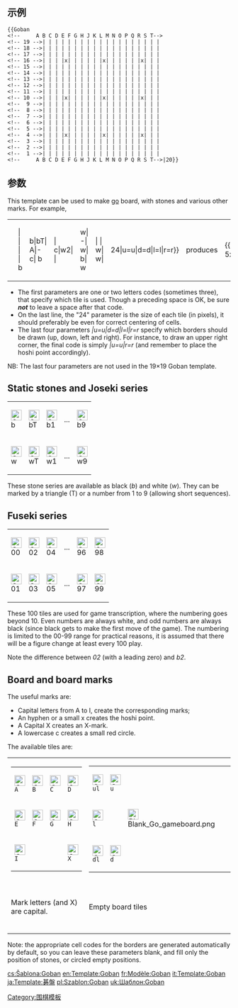{{Documentation subpage}}
<!-- PLEASE ADD CATEGORIES AND INTERWIKIS AT THE BOTTOM OF THIS PAGE -->

== 示例 ==
<pre>{{Goban
<!--     A B C D E F G H J K L M N O P Q R S T-->
<!-- 19 -->| | | | | | | | | | | | | | | | | | | 
<!-- 18 -->| | | | | | | | | | | | | | | | | | | 
<!-- 17 -->| | | | | | | | | | | | | | | | | | | 
<!-- 16 -->| | | |x| | | | | |x| | | | | |x| | | 
<!-- 15 -->| | | | | | | | | | | | | | | | | | | 
<!-- 14 -->| | | | | | | | | | | | | | | | | | | 
<!-- 13 -->| | | | | | | | | | | | | | | | | | | 
<!-- 12 -->| | | | | | | | | | | | | | | | | | | 
<!-- 11 -->| | | | | | | | | | | | | | | | | | | 
<!-- 10 -->| | | |x| | | | | |x| | | | | |x| | | 
<!--  9 -->| | | | | | | | | | | | | | | | | | | 
<!--  8 -->| | | | | | | | | | | | | | | | | | | 
<!--  7 -->| | | | | | | | | | | | | | | | | | | 
<!--  6 -->| | | | | | | | | | | | | | | | | | | 
<!--  5 -->| | | | | | | | | | | | | | | | | | | 
<!--  4 -->| | | |x| | | | | |x| | | | | |x| | | 
<!--  3 -->| | | | | | | | | | | | | | | | | | | 
<!--  2 -->| | | | | | | | | | | | | | | | | | | 
<!--  1 -->| | | | | | | | | | | | | | | | | | | 
<!--     A B C D E F G H J K L M N O P Q R S T-->|20}}
</pre>

==参数==
This template can be used to make [[Go (board game)|go]] board, with stones and various other marks. For example,
{|border="0" cellspacing="8" cellpadding="0" style="background:transparent"
|-valign="middle"
|<pre><nowiki>{{Goban 5x5
  |  |  |  |  | b
  | b|bT| A|-c| b
  |  | c|w2|  |  
  | w| -| w| b| w
  |  |  | w| w|  
|24|u=u|d=d|l=l|r=r}}</nowiki></pre>
|produces
|{{Goban 5x5
  |  |  |  |  | b
  | b|bT| A|-c| b
  |  | c|w2|  |  
  | w| -| w| b| w
  |  |  | w| w|  
|24|u=u|d=d|l=l|r=r}}
|}
* The first parameters are one or two letters codes (sometimes three), that specify which tile is used. Though a preceding space is OK, be sure '''''not''''' to leave a space after that code.
* On the last line, the "24" parameter is the size of each tile (in pixels), it should preferably be even for correct centering of cells.
* The last four parameters ''|u=u|d=d|l=l|r=r'' specify which borders should be drawn (up, down, left and right). For instance, to draw an upper right corner, the final code is simply ''|u=u|r=r'' (and remember to place the hoshi point accordingly).
NB: The last four parameters are not used in the 19×19 Goban template.

==Static stones and Joseki series ==
{|border="1" cellspacing="0" cellpadding="8" style="border:1px solid #AAAAAA;border-collapse:collapse;text-align:center"
|-valign="top"
|[[Image:Go b.png|24x24px]]<br />b
|[[Image:Go bT.png|24x24px]]<br />bT
|[[Image:Go b1.png|24x24px]]<br />b1
| ...
|[[Image:Go b9.png|24x24px]]<br />b9
|-valign="top"
|[[Image:Go w.png|24x24px]]<br />w
|[[Image:Go wT.png|24x24px]]<br />wT
|[[Image:Go w1.png|24x24px]]<br />w1
| ...
|[[Image:Go w9.png|24x24px]]<br />w9
|}
These stone series are available as black (''b'') and white (''w''). They can be marked by a triangle (T) or a number from 1 to 9 (allowing short sequences).
==Fuseki series==
{|border="1" cellspacing="0" cellpadding="8" style="border:1px solid #AAAAAA;border-collapse:collapse;text-align:center"
|-valign="top"
|[[Image:Go 00.png|24x24px]]<br />00
|[[Image:Go 02.png|24x24px]]<br />02
|[[Image:Go 04.png|24x24px]]<br />04
| ...
|[[Image:Go 96.png|24x24px]]<br />96
|[[Image:Go 98.png|24x24px]]<br />98
|-valign="top"
|[[Image:Go 01.png|24x24px]]<br />01
|[[Image:Go 03.png|24x24px]]<br />03
|[[Image:Go 05.png|24x24px]]<br />05
| ...
|[[Image:Go 97.png|24x24px]]<br />97
|[[Image:Go 99.png|24x24px]]<br />99
|}

These 100 tiles are used for game transcription, where the numbering goes beyond 10. Even numbers are always white, and odd numbers are always black (since black gets to make the first move of the game). The numbering is limited to the 00-99 range for practical reasons, it is assumed that there will be a figure change at least every 100 play.

Note the difference between ''02'' (with a leading zero) and ''b2''.

==Board and board marks==
The useful marks are:
* Capital letters from A to I, create the corresponding marks;
* An hyphen or a small x creates the hoshi point.
* A Capital X creates an X-mark.
* A lowercase c creates a small red circle.
The available tiles are:
{|border="0" cellspacing="8" cellpadding="0" style="border:none;text-align:center;background:transparent"
|-align="center" valign="middle"
|
{|border="1" cellspacing="0" cellpadding="8" style="border:1px solid #AAAAAA;border-collapse:collapse;text-align:center"
|-valign="top"
|[[Image:Go A.png|24x24px]]<br /><tt>A</tt>
|[[Image:Go B.png|24x24px]]<br /><tt>B</tt>
|[[Image:Go C.png|24x24px]]<br /><tt>C</tt>
|[[Image:Go D.png|24x24px]]<br /><tt>D</tt>
|-valign="top"
|[[Image:Go E.png|24x24px]]<br /><tt>E</tt>
|[[Image:Go F.png|24x24px]]<br /><tt>F</tt>
|[[Image:Go G.png|24x24px]]<br /><tt>G</tt>
|[[Image:Go H.png|24x24px]]<br /><tt>H</tt>
|-valign="top"
|[[Image:Go I.png|24x24px]]<br /><tt>I</tt>
|
|
|[[Image:Go X.png|24x24px]]<br /><tt>X</tt>
|}
|
{|border="1" cellspacing="0" cellpadding="8" style="border:1px solid #AAAAAA;border-collapse:collapse;text-align:center"
|-valign="top"
|[[Image:Go ul.png|24x24px]]<br /><tt>ul</tt>
|[[Image:Go u.png|24x24px]]<br /><tt>u</tt>
|[[Image:Go u.png|24x24px]]<br /><tt>u</tt>
|[[Image:Go ur.png|24x24px]]<br /><tt>ur</tt>
|-valign="top"
|[[Image:Go l.png|24x24px]]<br /><tt>l</tt>
|[[Image:Blank Go gameboard.png|24x24px]]
|[[Image:Go -.png|24x24px]]<br /><tt>-</tt>
|[[Image:Go r.png|24x24px]]<br /><tt>r</tt>
|-valign="top"
|[[Image:Go dl.png|24x24px]]<br /><tt>dl</tt>
|[[Image:Go d.png|24x24px]]<br /><tt>d</tt>
|[[Image:Go d.png|24x24px]]<br /><tt>d</tt>
|[[Image:Go dr.png|24x24px]]<br /><tt>dr</tt>
|}
|
{|border="1" cellspacing="0" cellpadding="8" style="border:1px solid #AAAAAA;border-collapse:collapse;text-align:center"
|-valign="top"
|[[Image:Go ulc.png|24x24px]]<br /><tt>ulc</tt>
|[[Image:Go uc.png|24x24px]]<br /><tt>uc</tt>
|[[Image:Go uc.png|24x24px]]<br /><tt>uc</tt>
|[[Image:Go urc.png|24x24px]]<br /><tt>urc</tt>
|-valign="top"
|[[Image:Go lc.png|24x24px]]<br /><tt>lc</tt>
|[[Image:Go c.png|24x24px]]<br /><tt>c</tt>
|[[Image:Go -c.png|24x24px]]<br /><tt>-c</tt>
|[[Image:Go rc.png|24x24px]]<br /><tt>rc</tt>
|-valign="top"
|[[Image:Go dlc.png|24x24px]]<br /><tt>dlc</tt>
|[[Image:Go dc.png|24x24px]]<br /><tt>dc</tt>
|[[Image:Go dc.png|24x24px]]<br /><tt>dc</tt>
|[[Image:Go drc.png|24x24px]]<br /><tt>drc</tt>
|}
|
|-align="center" valign="top"
|Mark letters (and X) are capital.
|Empty board tiles
|Circled board positions<br />(just add a "c" to the end)
|}
Note: the appropriate cell codes for the borders are generated automatically by default, so you can leave these parameters blank, and fill only the position of stones, or circled empty positions.

<includeonly>
[[Category:围棋模板]]
[[cs:Šablona:Goban]]
[[en:Template:Goban]]
[[fr:Modèle:Goban]]
[[it:Template:Goban]]
[[ja:Template:碁盤]]
[[pl:Szablon:Goban]]
[[uk:Шаблон:Goban]]
</includeonly>